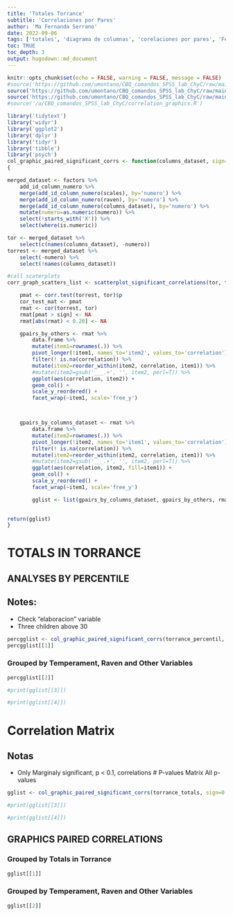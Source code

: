 ```yaml
---
title: 'Totales Torrance'
subtitle: 'Correlaciones por Pares'
author: 'Ma Fernanda Serrano'
date: 2022-09-06
tags: ['totales', 'diagrama de columnas', 'corelaciones por pares', 'Fer Serrano', 'Torrance']
toc: TRUE
toc_depth: 3
output: hugodown::md_document
---
```

```r
knitr::opts_chunk$set(echo = FALSE, warning = FALSE, message = FALSE)
#source('https://github.com/umontano/CBQ_comandos_SPSS_lab_ChyC/raw/main/correlation_graphics.R')
source('https://github.com/umontano/CBQ_comandos_SPSS_lab_ChyC/raw/main/CBQ_comandosSPSS_lab_CHyC.R')
source('https://github.com/umontano/CBQ_comandos_SPSS_lab_ChyC/raw/main/correlation_graphics.R')
#source('/a/CBQ_comandos_SPSS_lab_ChyC/correlation_graphics.R')
```

```r

library('tidytext')
library('widyr')
library('ggplot2')
library('dplyr')
library('tidyr')
library('tibble')
library('psych')
col_graphic_paired_significant_corrs <- function(columns_dataset, sign=0.05)
{

merged_dataset <- factors %>%
	add_id_column_numero %>%
	merge(add_id_column_numero(scales), by='numero') %>%
	merge(add_id_column_numero(raven), by='numero') %>%
	merge(add_id_column_numero(columns_dataset), by='numero') %>%
	mutate(numero=as.numeric(numero)) %>%
	select(!starts_with('X')) %>%
	select(where(is.numeric))

tor <- merged_dataset %>%
    select(c(names(columns_dataset), -numero))
torrest <- merged_dataset %>%
    select(-numero) %>%
    select(!names(columns_dataset))

#call scaterplots
corr_graph_scatters_list <- scatterplot_significant_correlations(tor, torrest, sign=sign)

	pmat <- corr.test(torrest, tor)$p
	cor_test_mat <- pmat
	rmat <- cor(torrest, tor)
	rmat[pmat > sign] <- NA
	rmat[abs(rmat) < 0.20] <- NA

    gpairs_by_others <- rmat %>%
		data.frame %>%
		mutate(item1=rownames(.)) %>%
		pivot_longer(!item1, names_to='item2', values_to='correlation') %>%
		filter(! is.na(correlation)) %>%
		mutate(item2=reorder_within(item2, correlation, item1)) %>%
		#mutate(item2=gsub('___.+', '', item2, perl=T)) %>%
		ggplot(aes(correlation, item2)) + 
		geom_col() +
		scale_y_reordered() +
		facet_wrap(~item1, scale='free_y')



    gpairs_by_columns_dataset <- rmat %>%
		data.frame %>%
		mutate(item2=rownames(.)) %>%
		pivot_longer(!item2, names_to='item1', values_to='correlation') %>%
		filter(! is.na(correlation)) %>%
		mutate(item2=reorder_within(item2, correlation, item1)) %>%
		#mutate(item2=gsub('___.+', '', item2, perl=T)) %>%
		ggplot(aes(correlation, item2, fill=item1)) + 
		geom_col() +
		scale_y_reordered() +
		facet_wrap(~item1, scale='free_y')

        gglist <- list(gpairs_by_columns_dataset, gpairs_by_others, rmat, pmat, unlist(corr_graph_scatters_list))

        
return(gglist)
}

```


#  TOTALS IN TORRANCE
## ANALYSES BY PERCENTILE
## Notes:
- Check "elaboracion" variable 
- Three children above 30


```r
percgglist <- col_graphic_paired_significant_corrs(torrance_percentil, sign=0.05)
percgglist[[1]]
```
### Grouped by Temperament, Raven and Other Variables

```r
percgglist[[2]]
```


```r
#print(gglist[[3]])
```
```r
#print(gglist[[4]])
```

# Correlation Matrix
## Notas
- Only Marginaly significant, p < 0.1, correlations
#  P-values Matrix
All p-values 
```r
gglist <- col_graphic_paired_significant_corrs(torrance_totals, sign=0.10)
```

```r
#print(gglist[[3]])
```
```r
#print(gglist[[4]])
```

## GRAPHICS PAIRED CORRELATIONS
### Grouped by Totals in Torrance

```r
gglist[[1]]
```
### Grouped by Temperament, Raven and Other Variables

```r
gglist[[2]]
```

